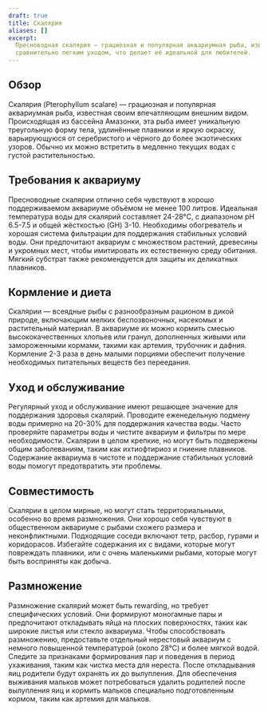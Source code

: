 ```yaml
---
draft: true
title: Скалярия
aliases: []
excerpt:
  Пресноводная скалярия — грациозная и популярная аквариумная рыба, известная своим впечатляющим внешним видом и
  сравнительно легким уходом, что делает её идеальной для любителей.
---
```


## Обзор

Скалярия (Pterophyllum scalare) — грациозная и популярная аквариумная рыба, известная своим впечатляющим внешним видом.
Происходящая из бассейна Амазонки, эта рыба имеет уникальную треугольную форму тела, удлинённые плавники и яркую
окраску, варьирующуюся от серебристого и чёрного до более экзотических узоров. Обычно их можно встретить в медленно
текущих водах с густой растительностью.

## Требования к аквариуму

Пресноводные скалярии отлично себя чувствуют в хорошо поддерживаемом аквариуме объёмом не менее 100 литров. Идеальная
температура воды для скалярий составляет 24-28°C, с диапазоном pH 6.5-7.5 и общей жёсткостью (GH) 3-10. Необходимы
обогреватель и хорошая система фильтрации для поддержания стабильных условий воды. Они предпочитают аквариум с
множеством растений, древесины и укромных мест, чтобы имитировать их естественную среду обитания. Мягкий субстрат также
рекомендуется для защиты их деликатных плавников.

## Кормление и диета

Скалярии — всеядные рыбы с разнообразным рационом в дикой природе, включающим мелких беспозвоночных, насекомых и
растительный материал. В аквариуме их можно кормить смесью высококачественных хлопьев или гранул, дополненных живыми или
замороженными кормами, такими как артемия, трубочник и дафния. Кормление 2-3 раза в день малыми порциями обеспечит
получение необходимых питательных веществ без переедания.

## Уход и обслуживание

Регулярный уход и обслуживание имеют решающее значение для поддержания здоровья скалярий. Проводите еженедельную подмену
воды примерно на 20-30% для поддержания качества воды. Часто проверяйте параметры воды и чистите аквариум и фильтры по
мере необходимости. Скалярии в целом крепкие, но могут быть подвержены общим заболеваниям, таким как ихтиофтириоз и
гниение плавников. Содержание аквариума в чистоте и поддержание стабильных условий воды помогут предотвратить эти
проблемы.

## Совместимость

Скалярии в целом мирные, но могут стать территориальными, особенно во время размножения. Они хорошо себя чувствуют в
общественном аквариуме с рыбами схожего размера и неконфликтными. Подходящие соседи включают тетр, расбор, гурами и
коридорасов. Избегайте содержания их с видами, которые могут повреждать плавники, или с очень маленькими рыбами, которые
могут быть восприняты как добыча.

## Размножение

Размножение скалярий может быть rewarding, но требует специфических условий. Они формируют моногамные пары и
предпочитают откладывать яйца на плоских поверхностях, таких как широкие листья или стекло аквариума. Чтобы
способствовать размножению, предоставьте отдельный нерестовый аквариум с немного повышенной температурой (около 28°C) и
более мягкой водой. Следите за признаками формирования пар и поведения в период ухаживания, таким как чистка места для
нереста. После откладывания яиц родители будут охранять их до вылупления. Для обеспечения выживания мальков может
потребоваться удалить родителей после вылупления яиц и кормить мальков специально подготовленным кормом, таким как
артемия для мальков.
